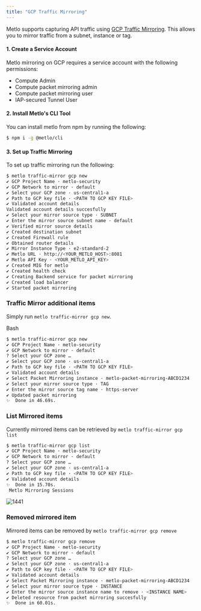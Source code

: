 ```yaml
---
title: "GCP Traffic Mirroring"
---
```


Metlo supports capturing API traffic using
[GCP Traffic Mirroring](https://cloud.google.com/vpc/packet-mirroring). This
allows you to mirror traffic from a subnet, instance or tag.

#### 1. Create a Service Account

Metlo mirroring on GCP requires a service account with the following
permissions:

- Compute Admin
- Compute packet mirroring admin
- Compute packet mirroring user
- IAP-secured Tunnel User

#### 2. Install Metlo's CLI Tool

You can install metlo from npm by running the following:

```bash Bash
$ npm i -g @metlo/cli
```

#### 3. Set up Traffic Mirroring

To set up traffic mirroring run the following:

```bash Bash
$ metlo traffic-mirror gcp new
✔ GCP Project Name · metlo-security
✔ GCP Network to mirror · default
✔ Select your GCP zone · us-central1-a
✔ Path to GCP key file · <PATH TO GCP KEY FILE>
✔ Validated account details
Validated account details succesfully
✔ Select your mirror source type · SUBNET
✔ Enter the mirror source subnet name · default
✔ Verified mirror source details
✔ Created destination subnet
✔ Created Firewall rule
✔ Obtained router details
✔ Mirror Instance Type · e2-standard-2
✔ Metlo URL · http://<YOUR_METLO_HOST>:8081
✔ Metlo API Key · <YOUR_METLO_API_KEY>
✔ Created MIG for metlo
✔ Created health check
✔ Creating Backend service for packet mirroring
✔ Created load balancer
✔ Started packet mirroring
```

### Traffic Mirror additional items

Simply run `metlo traffic-mirror gcp new`.

Bash

```bash Bash
$ metlo traffic-mirror gcp new
✔ GCP Project Name · metlo-security
✔ GCP Network to mirror · default
? Select your GCP zone …
✔ Select your GCP zone · us-central1-a
✔ Path to GCP key file · <PATH TO GCP KEY FILE>
✔ Validated account details
✔ Select Packet Mirroring instance · metlo-packet-mirroring-ABCD1234
✔ Select your mirror source type · TAG
✔ Enter the mirror source tag name · https-server
✔ Updated packet mirroring
✨  Done in 46.69s.
```

### List Mirrored items

Currently mirrored items can be retrieved by `metlo traffic-mirror gcp list`

```bash Bash
$ metlo traffic-mirror gcp list
✔ GCP Project Name · metlo-security
✔ GCP Network to mirror · default
? Select your GCP zone …
✔ Select your GCP zone · us-central1-a
✔ Path to GCP key file · <PATH TO GCP KEY FILE>
✔ Validated account details
✨  Done in 15.70s.
 Metlo Mirroring Sessions
```

![1441](/images/c793811-Screenshot_2022-11-17_at_12.23.32_AM.png "Screenshot 2022-11-17 at 12.23.32 AM.png")

### Removed mirrored item

Mirrored items can be removed by `metlo traffic-mirror gcp remove`

```bash Bash
$ metlo traffic-mirror gcp remove
✔ GCP Project Name · metlo-security
✔ GCP Network to mirror · default
? Select your GCP zone …
✔ Select your GCP zone · us-central1-a
✔ Path to GCP key file · <PATH TO GCP KEY FILE>
✔ Validated account details
✔ Select Packet Mirroring instance · metlo-packet-mirroring-ABCD1234
✔ Select your mirror source type · INSTANCE
✔ Enter the mirror source instance name to remove · <INSTANCE NAME>
✔ Deleted resource from packet mirroring succesfully
✨  Done in 60.01s.
```
